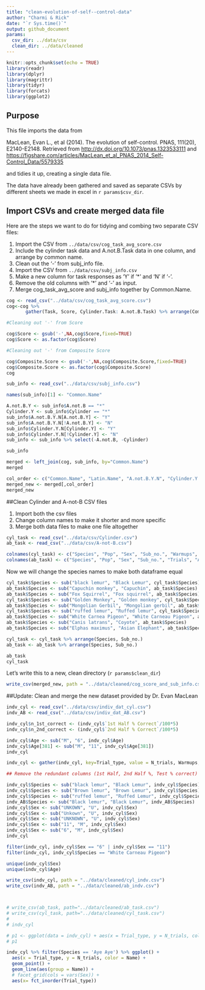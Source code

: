 ```yaml
---
title: "clean-evolution-of-self--control-data"
author: "Charmi & Rick"
date: "`r Sys.time()`"
output: github_document
params:
  csv_dir: ../data/csv
  clean_dir: ../data/cleaned
---
```


```r
knitr::opts_chunk$set(echo = TRUE)
library(readr)
library(dplyr)
library(magrittr)
library(tidyr)
library(forcats)
library(ggplot2)
```

## Purpose

This file imports the data from 

MacLean, Evan L., et al (2014). The evolution of self-control. PNAS, 111(20), E2140-E2148. Retrieved from <http://dx.doi.org/10.1073/pnas.1323533111> and <https://figshare.com/articles/MacLean_et_al_PNAS_2014_Self-Control_Data/5579335>

and tidies it up, creating a single data file.

The data have already been gathered and saved as separate CSVs by different sheets we made in excel in `r params$csv_dir`.

## Import CSVs and create merged data file

Here are the steps we want to do for tidying and combing two separate CSV files:

1. Import the CSV from `../data/csv/cog_task_avg_score.csv`
2. Include the cylinder task data and A.not.B.Task data in one column, and arrange by common name.
3. Clean out the '-' from subj_info file.
4. Import the CSV from `../data/csv/subj_info.csv`
5. Make a new column for task responses as 'Y' if '*' and 'N' if '-'.
6. Remove the old columns with '*' and '-' as input.
7. Merge cog_task_avg_score and subj_info together by Common.Name.


```r
cog <- read_csv("../data/csv/cog_task_avg_score.csv")
cog<-cog %>%
       gather(Task, Score, Cylinder.Task: A.not.B.Task) %>% arrange(Common.Name)

#Cleaning out '-' from Score

cog$Score <- gsub('-',NA,cog$Score,fixed=TRUE)
cog$Score <- as.factor(cog$Score)

#Cleaning out '-' from Composite Score

cog$Composite.Score <- gsub('-',NA,cog$Composite.Score,fixed=TRUE)
cog$Composite.Score <- as.factor(cog$Composite.Score)
cog
```

```r
sub_info <- read_csv("../data/csv/subj_info.csv")

names(sub_info)[1] <- "Common.Name"

A.not.B.Y <- sub_info$A.not.B == "*"
Cylinder.Y <- sub_info$Cylinder == "*"
sub_info$A.not.B.Y.N[A.not.B.Y] <- "Y"
sub_info$A.not.B.Y.N[!A.not.B.Y] <- "N"
sub_info$Cylinder.Y.N[Cylinder.Y] <- "Y"
sub_info$Cylinder.Y.N[!Cylinder.Y] <- "N"
sub_info <- sub_info %>% select(-A.not.B, -Cylinder)

sub_info
```

```r

merged <- left_join(cog, sub_info, by="Common.Name")
merged

```

```r

col_order <- c("Common.Name", "Latin.Name", "A.not.B.Y.N", "Cylinder.Y.N", "Task", "Score", "Composite.Score", "Sex", "Age", "Population", "Subject")
merged_new <- merged[,col_order]
merged_new

```

##Clean Cylinder and A-not-B CSV files

1. Import both the csv files
2. Change column names to make it shorter and more specific
3. Merge both data files to make one file altogether

```r

cyl_task <- read_csv("../data/csv/Cylinder.csv")
ab_task <- read_csv("../data/csv/A-not-B.csv")

colnames(cyl_task) <- c("Species", "Pop", "Sex", "Sub_no.", "Warmups", "Test_percent_correct", "first_corr", "second_corr")
colnames(ab_task) <- c("Species", "Pop", "Sex", "Sub_no.", "Trials", "Accuracy")
```

Now we will change the species names to make both dataframe equal

```r

cyl_task$Species <- sub("black lemur", "Black Lemur", cyl_task$Species)
ab_task$Species <- sub("Capuchin monkey", "Capuchin", ab_task$Species)
ab_task$Species <- sub("Fox Squirrel", "Fox squirrel", ab_task$Species)
cyl_task$Species <- sub("Golden Monkey", "Golden monkey", cyl_task$Species)
ab_task$Species <- sub("Mongolian Gerbil", "Mongolian gerbil", ab_task$Species)
cyl_task$Species <- sub("ruffed lemur", "Ruffed lemur", cyl_task$Species)
ab_task$Species <- sub("White Carnea Pigeon", "White Carneau Pigeon", ab_task$Species)
ab_task$Species <- sub("Canis latrans", "Coyote", ab_task$Species)
ab_task$Species <- sub("Elphas maximus", "Asian Elephant", ab_task$Species)

cyl_task <- cyl_task %>% arrange(Species, Sub_no.)
ab_task <- ab_task %>% arrange(Species, Sub_no.)

ab_task
cyl_task

```

Let's write this to a new, clean directory (`r params$clean_dir`)

```r
write_csv(merged_new, path = "../data/cleaned/cog_score_and_sub_info.csv")
```

##Update: Clean and merge the new dataset provided by Dr. Evan MacLean

```r

indv_cyl <- read_csv("../data/csv/indiv_dat_cyl.csv")
indv_AB <- read_csv("../data/csv/indiv_dat_AB.csv")

indv_cyl$n_1st_correct <- (indv_cyl$`1st Half % Correct`/100*5)
indv_cyl$n_2nd_correct <- (indv_cyl$`2nd Half % Correct`/100*5)

indv_cyl$Age <- sub("M", "6", indv_cyl$Age)
indv_cyl$Age[381] <- sub("M", "11", indv_cyl$Age[381])
indv_cyl

indv_cyl <- gather(indv_cyl, key=Trial_type, value = N_trials, Warmups, `n_1st_correct`, `n_2nd_correct`)

## Remove the redundant columns (1st Half, 2nd Half %, Test % correct)

indv_cyl$Species <- sub("black lemur", "Black Lemur", indv_cyl$Species)
indv_cyl$Species <- sub("Brown lemur", "Brown Lemur", indv_cyl$Species)
indv_cyl$Species <- sub("ruffed lemur", "Ruffed Lemur", indv_cyl$Species)
indv_AB$Species <- sub("Black lemur", "Black Lemur", indv_AB$Species)
indv_cyl$Sex <- sub("UNKOWN", "U", indv_cyl$Sex)
indv_cyl$Sex <- sub("Unkown", "U", indv_cyl$Sex)
indv_cyl$Sex <- sub("UNKNOWN", "U", indv_cyl$Sex)
indv_cyl$Sex <- sub("11", "M", indv_cyl$Sex)
indv_cyl$Sex <- sub("6", "M", indv_cyl$Sex)
indv_cyl

filter(indv_cyl, indv_cyl$Sex == "6" | indv_cyl$Sex == "11")
filter(indv_cyl, indv_cyl$Species == "White Carneau Pigeon")

unique(indv_cyl$Sex)
unique(indv_cyl$Age)

write_csv(indv_cyl, path = "../data/cleaned/cyl_indv.csv")
write_csv(indv_AB, path = "../data/cleaned/ab_indv.csv")



# write_csv(ab_task, path="../data/cleaned/ab_task.csv")
# write_csv(cyl_task, path="../data/cleaned/cyl_task.csv")
# 
# indv_cyl
```


```r

# p1 <- ggplot(data = indv_cyl) + aes(x = Trial_type, y = N_trials, color = Species, group_by(Species)) + geom_point() + geom_line()
# p1

indv_cyl %>% filter(Species == 'Aye Aye') %>% ggplot() +
  aes(x = Trial_type, y = N_trials, color = Name) +
  geom_point() +
  geom_line(aes(group = Name)) +
  # facet_grid(cols = vars(Sex)) +
  aes(x= fct_inorder(Trial_type))
```




